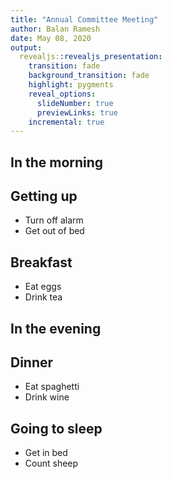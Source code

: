 ```yaml
---
title: "Annual Committee Meeting"
author: Balan Ramesh
date: May 08, 2020
output:
  revealjs::revealjs_presentation:
    transition: fade
    background_transition: fade
    highlight: pygments
    reveal_options:
      slideNumber: true
      previewLinks: true
    incremental: true
---
```

  
## In the morning
 
## Getting up
  
- Turn off alarm
- Get out of bed

## Breakfast

- Eat eggs
- Drink tea

## In the evening

## Dinner

- Eat spaghetti
- Drink wine

## Going to sleep

- Get in bed
- Count sheep